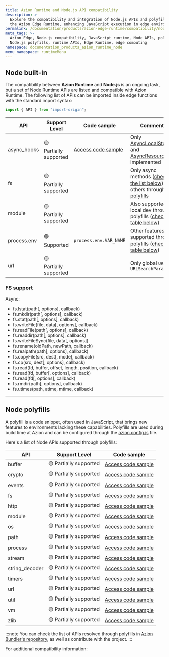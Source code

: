 ```yaml
---
title: Azion Runtime and Node.js API compatibility
description: >-
  Explore the compatibility and integration of Node.js APIs and polyfills with
  the Azion Edge Runtime, enhancing JavaScript execution in edge environments.
permalink: /documentation/products/azion-edge-runtime/compatibility/node/
meta_tags: >-
  Azion Edge, Node.js compatibility, JavaScript runtime, Node APIs, polyfills,
  Node.js polyfills, runtime APIs, Edge Runtime, edge computing
namespace: documentation_products_azion_runtime_node
menu_namespace: runtimeMenu
---
```



## Node built-in

The compatibility between **Azion Runtime** and **Node.js** is an ongoing task, but a set of Node Runtime APIs are listed and compatible with Azion Runtime. The following list of APIs can be imported inside edge functions with the standard import syntax:

```js
import { API } from "import-origin";
```

| API | Support Level | Code sample  | Comments |
|---------|---------------|----------|-------------|
| async_hooks | 🟡 Partially supported | [Access code sample](https://github.com/aziontech/azion-samples/tree/dev/samples/node-async-hooks) | Only [AsyncLocalStorage](https://nodejs.org/api/async_context.html#class-asynclocalstorage) and [AsyncResource](https://nodejs.org/api/async_hooks.html#class-asyncresource) are implemented |
| fs | 🟡 Partially supported| | Only async methods ([check the list below](#fs-support)), others through [polyfills](#node-polyfills) |
| module | 🟡 Partially supported | | Also supported in local dev through polyfills ([check table below](#node-polyfills)) |
| process.env | 🟢 Supported | `process.env.VAR_NAME`| Other features supported through polyfills ([check table below](#node-polyfills)) |
| url | 🟡 Partially supported | | Only global `URL` and `URLSearchParams` |

### FS support 

 Async:
 - fs.lstat(path[, options], callback) 
 - fs.mkdir(path[, options], callback) 
 - fs.stat(path[, options], callback) 
 - fs.writeFile(file, data[, options], callback) 
 - fs.readFile(path[, options], callback) 
 - fs.readdir(path[, options], callback) 
 - fs.writeFileSync(file, data[, options]) 
 - fs.rename(oldPath, newPath, callback) 
 - fs.realpath(path[, options], callback) 
 - fs.copyFile(src, dest[, mode], callback) 
 - fs.cp(src, dest[, options], callback) 
 - fs.read(fd, buffer, offset, length, position, callback) 
 - fs.read(fd, buffer[, options], callback) 
 - fs.read(fd[, options], callback) 
 - fs.rmdir(path[, options], callback) 
 - fs.utimes(path, atime, mtime, callback) 

---

## Node polyfills

A polyfill is a code snippet, often used in JavaScript, that brings new features to environments lacking these capabilities. Polyfills are used during build time at Azion and can be configured through the [azion.config.js](/en/documentation/devtools/cli/configs/azion-config-js/) file.

Here's a list of Node APIs supported through polyfills:

| API | Support Level | Code sample |
|---------|---------------|-------------|
| buffer | 🟡 Partially supported | [Access code sample](https://github.com/aziontech/azion-samples/tree/dev/samples/polyfills/buffer) |
| crypto | 🟡 Partially supported | [Access code sample](https://github.com/aziontech/bundler-examples/blob/main/examples/runtime-apis/nodejs/crypto/main.js) |
| events | 🟡 Partially supported | [Access code sample](https://github.com/aziontech/bundler-examples/blob/main/examples/runtime-apis/nodejs/events/main.js) |
| fs | 🟡 Partially supported | [Access code sample](https://github.com/aziontech/azion-samples/tree/dev/samples/polyfills/fs) | 
| http | 🟡 Partially supported | [Access code sample](https://github.com/aziontech/bundler-examples/blob/main/examples/runtime-apis/nodejs/http/main.js) |
| module | 🟡 Partially supported | [Access code sample](https://github.com/aziontech/bundler-examples/blob/main/examples/runtime-apis/nodejs/module/main.js) | 
| os | 🟡 Partially supported | [Access code sample](https://github.com/aziontech/bundler-examples/blob/main/examples/runtime-apis/nodejs/os/main.js) |
| path | 🟡 Partially supported | [Access code sample](https://github.com/aziontech/bundler-examples/blob/main/examples/runtime-apis/nodejs/path/main.js) |
| process | 🟡 Partially supported | [Access code sample](https://github.com/aziontech/bundler-examples/blob/main/examples/runtime-apis/nodejs/process/main.js) |
| stream | 🟡 Partially supported | [Access code sample](https://github.com/aziontech/bundler-examples/blob/main/examples/runtime-apis/nodejs/stream/main.js) |
| string_decoder | 🟡 Partially supported | [Access code sample](https://github.com/aziontech/bundler-examples/blob/main/examples/runtime-apis/nodejs/string-decoder/main.js) |
| timers | 🟡 Partially supported | [Access code sample](https://github.com/aziontech/bundler-examples/blob/main/examples/runtime-apis/nodejs/timers/main.js) |
| url | 🟡 Partially supported | [Access code sample](https://github.com/aziontech/bundler-examples/blob/main/examples/runtime-apis/nodejs/url/main.js) |
| util | 🟡 Partially supported | [Access code sample](https://github.com/aziontech/bundler-examples/blob/main/examples/runtime-apis/nodejs/util/main.js) |
| vm | 🟡 Partially supported | [Access code sample](https://github.com/aziontech/bundler-examples/blob/main/examples/runtime-apis/nodejs/vm/main.js) |
| zlib | 🟡 Partially supported | [Access code sample](https://github.com/aziontech/bundler-examples/blob/main/examples/runtime-apis/nodejs/zlib/main.js) |

:::note 
You can check the list of APIs resolved through polyfills in [Azion Bundler's repository](https://github.com/aziontech/bundler/blob/main/lib/build/bundlers/polyfills/polyfills-manager.js), as well as contribute with the project.
:::

For additional compatibility information:
<LinkButton link="/en/documentation/products/edge-application/edge-functions/runtime-apis/javascript/" label="go to supported Web APIs" severity="secondary" target="_blank" />
<LinkButton link="/en/documentation/products/devtools/azion-edge-runtime/frameworks-compatibility/" label="go to supported Web Frameworks" severity="secondary" target="_blank" />
